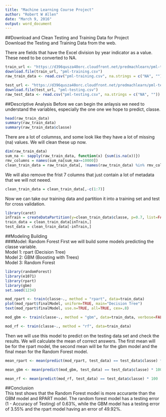 ```yaml
---
title: "Machine Learning Course Project"
author: "Robert W Allen"
date: "March 9, 2016"
output: word_document
---
```

##Download and Clean Testing and Training Data for Project  
Download the Testing and Training Data from the web.  

There are fields that have the Excel division by year indicator as a value.  These need to be converted to NA.
```r
train_url <- "https://d396qusza40orc.cloudfront.net/predmachlearn/pml-training.csv"
download.file(train_url, "pml-training.csv")
raw_train_data <- read.csv("pml-training.csv", na.strings = c("NA", ""))

test_url <- "https://d396qusza40orc.cloudfront.net/predmachlearn/pml-testing.csv"
download.file(test_url, "pml-testing.csv")
raw_test_data <- read.csv("pml-testing.csv", na.strings = c("NA", ""))
```
##Descriptive Analysis
Before we can begin the anlaysis we need to understand the variables, especially the one one we hope to predict,  classe.
```r
head(raw_train_data)
summary(raw_train_data)
summary(raw_train_data$classe)
```
There are a lot of columnss, and some look like they have a lot of missing (na) values.  We will clean these up now.
```r
dim(raw_train_data)
sum_na <- sapply(raw_train_data, function(x) {sum(is.na(x))})
rmv_columns = names(sum_na[sum_na>=10000])
clean_train_data = raw_train_data[, !names(raw_train_data) %in% rmv_columns] 
```
We will also remove the frist 7 columns that just contain a lot of metadata that we will not neeed.
```r
clean_train_data = clean_train_data[,-c(1:7)]
```
Now we can take our training data and partition it into a training set and test for cross validation.
```r
library(caret)
inTrain = createDataPartition(y=clean_train_data$classe, p=0.7, list=FALSE)
train_data = clean_train_data[inTrain,]
test_data = clean_train_data[-inTrain,]  
```
##Modeling Building  
###Model: Random Forest
First we will build some models predicting the classe variable.  
Model 1: rpart (Decision Tree)  
Model 2: GBM (Boosting with Trees)   
Model 3: Random Forest
```r
library(randomForest)
library(e1071)
library(rpart)
library(gbm)
set.seed(1234)

mod_rpart <- train(classe~., method = "rpart", data=train_data)
plot(mod_rpart$finalModel, uniform=TRUE, main="Decision Tree")
text(mod_rpart$finalModel, use.n=TRUE, all=TRUE, cex=.8)

mod_gbm <- train(classe~., method = "gbm", data=train_data, verbose=FALSE)

mod_rf <- train(classe~., method = "rf", data=train_data)
```
Then we will use this model to predict on the testing data set and check the results.  We will calculate the mean of correct answers.  The first mean will be for the rpart model, the second mean will be for the gbm model and the final mean for the Random Forest model.
```r
mean_rpart <- mean(predict(mod_rpart, test_data) == test_data$classe) * 100

mean_gbm <- mean(predict(mod_gbm, test_data) == test_data$classe) * 100

mean_rf <- mean(predict(mod_rf, test_data) == test_data$classe) * 100
```
##Conclusion  
This test shows that the Random Forest model is more accurante than the GBM model and RPART model.  The random forest model has a testing error (1 - Accuracy of Testing) of 0.63%, while the GBM model has a testing error of 3.55% and the rpart model having an error of 49.92%.


